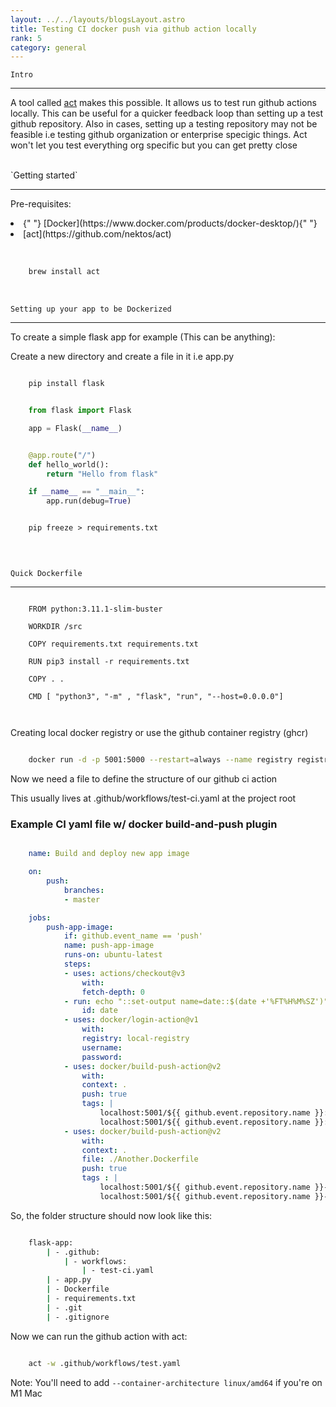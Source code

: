 ```yaml
---
layout: ../../layouts/blogsLayout.astro
title: Testing CI docker push via github action locally
rank: 5
category: general
---
```


`Intro`

---

A tool called [act](https://github.com/nektos/act) makes this possible. It allows us to test run github actions locally. This can be useful for a quicker feedback loop than setting up a test github repository. Also in cases, setting up a testing repository may not be feasible i.e testing github organization or enterprise specigic things. Act won't let you test everything org specific but you can get pretty close

<br />
`Getting started`

---

Pre-requisites:

<li class="underline">
  {" "}
  [Docker](https://www.docker.com/products/docker-desktop/){" "}
</li>
<li class="underline">[act](https://github.com/nektos/act)</li>
<br />

```sh

    brew install act


```

<br />

`Setting up your app to be Dockerized`

---

To create a simple flask app for example (This can be anything):

Create a new directory and create a file in it i.e app.py

```sh

    pip install flask


```

```python

    from flask import Flask

    app = Flask(__name__)


    @app.route("/")
    def hello_world():
        return "Hello from flask"

    if __name__ == "__main__":
        app.run(debug=True)


```

```

    pip freeze > requirements.txt


```

<br />

`Quick Dockerfile`

---

```shell

    FROM python:3.11.1-slim-buster

    WORKDIR /src

    COPY requirements.txt requirements.txt

    RUN pip3 install -r requirements.txt

    COPY . .

    CMD [ "python3", "-m" , "flask", "run", "--host=0.0.0.0"]



```

Creating local docker registry or use the github container registry (ghcr)

```sh

    docker run -d -p 5001:5000 --restart=always --name registry registry:2


```

Now we need a file to define the structure of our github ci action

This usually lives at .github/workflows/test-ci.yaml at the project root

### Example CI yaml file w/ docker build-and-push plugin

```yaml

    name: Build and deploy new app image

    on:
        push:
            branches:
            - master

    jobs:
        push-app-image:
            if: github.event_name == 'push'
            name: push-app-image
            runs-on: ubuntu-latest
            steps:
            - uses: actions/checkout@v3
                with:
                fetch-depth: 0
            - run: echo "::set-output name=date::$(date +'%FT%H%M%SZ')"
                id: date
            - uses: docker/login-action@v1
                with:
                registry: local-registry
                username:
                password:
            - uses: docker/build-push-action@v2
                with:
                context: .
                push: true
                tags: |
                    localhost:5001/${{ github.event.repository.name }}:${{ steps.date.outputs.date }}
                    localhost:5001/${{ github.event.repository.name }}:latest
            - uses: docker/build-push-action@v2
                with:
                context: .
                file: ./Another.Dockerfile
                push: true
                tags : |
                    localhost:5001/${{ github.event.repository.name }}-admin:${{ steps.date.outputs.date }}
                    localhost:5001/${{ github.event.repository.name }}-admin:latest


```

So, the folder structure should now look like this:

```sh

    flask-app:
        | - .github:
            | - workflows:
                | - test-ci.yaml
        | - app.py
        | - Dockerfile
        | - requirements.txt
        | - .git
        | - .gitignore


```

Now we can run the github action with act:

```sh

    act -w .github/workflows/test.yaml


```

Note: You'll need to add `--container-architecture linux/amd64` if you're on M1 Mac
